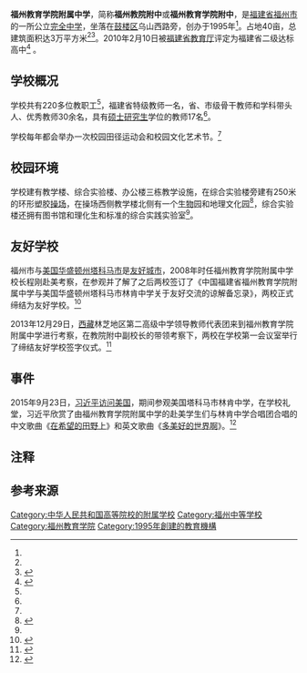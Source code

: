 {{Infobox School
| name           = 福州教育学院附属中学
| other_name     = The Affiliated High School of Fuzhou Institute of Education
| logo           = 
| image          =
| caption        =
| motto          = 崇德、博学、求真、创新<ref name="简介">{{Cite web |url =http://www.fzjyfz.cn/Article/ShowArticle.asp?ArticleID=848 |title =福建省福州教育学院附属中学简介 |date =2015-04-03 |publisher =福州教育学院附中 |accessdate =2016-02-06 }}{{Dead link|date=2019年3月 |bot=InternetArchiveBot |fix-attempted=yes }}{{dead link|date=2018年4月 |bot=InternetArchiveBot |fix-attempted=yes }}</ref>
| established    = 1995年
| closed         = 
| type           = 公立完全中学
| language       = 
| religion       =
| affiliation    = 
| IMC            =
| legal_person   =
| district       = {{PRC|福建省}}[[福州市|福州市]]
| grades         = 
| founder        = 
| president      = 
| principal      = 曾淑煌<ref name="简介"/>
| vice_principal = 
| assistant_principal =
| secretary      = 
| dean           = 
| director       = 
| college        = 
| house          = 
| su             = 
| sc             = 
| cs             = 
| cc             = 
| faculty        = 
| staff          = 
| students       = 
| area           = 
| athletics      = 
| conference     = 
| tree           = 
| colors         = 
| mascot         = 
| magazine       = 
| free_label     = 
| free_text      = 
| free_label2    = 
| free_text2     = 
| free_label3    = 
| free_text3     = 
| free_label4    = 
| free_text4     = 
| free_label5    = 
| free_text5     =
| telephone      = 
| fax            = 
| address        = [[福建省|福建省]][[福州市|福州市]][[鼓楼区_(福州市)|鼓楼区]]乌山西路123号<ref>{{Cite web |url =http://www.fzedu.gov.cn/jygk/zsxx/2015/05/20/19542.html |title =福州教育学院附中 |author =福州市教育局 |date =2015-12-30 |publisher =福州教育网 |accessdate =2016-02-06 }}{{Dead link|date=2019年11月 |bot=InternetArchiveBot |fix-attempted=yes }}</ref>
| location       =
| website        = [http://www.fzjyfz.cn/ 福州教育学院附中]
}}

'''福州教育学院附属中学'''，简称'''福州教院附中'''或'''福州教育学院附中'''，是[[福建省|福建省]][[福州市|福州市]]的一所公立[[完全中学|完全中学]]{{efn|从2000年起。}}，坐落在[[鼓楼区_(福州市)|鼓楼区]]乌山西路旁，创办于1995年<ref name="简介"/>。占地40亩，总建筑面积达3万平方米<ref name="简介"/><ref name="oldjianjie">{{cite web|url=http://www.fzjyfz.cn/Article/ShowArticle.asp?ArticleID=2 |title=学校简介 |publisher=福州教育学院附中 |date=2006-11-07 |archiveurl=https://web.archive.org/web/20090923105457/http://www.fzjyfz.cn/Article/ShowArticle.asp?ArticleID=2 |archivedate=2009-09-23 |deadurl=yes }}</ref>。2010年2月10日被[[福建省教育厅|福建省教育厅]]评定为福建省二级达标高中<ref>{{Cite web |url =http://www.fjedu.gov.cn/html/zfxxgk/xxgkml/zcwj/zdgkwj/2010/02/11/fc2cc215-b19f-c2b5-e040-a8c01d65036e.html |title =福建省教育厅关于确认福州铜盘中学等10所学校高中部为“福建省二级达标高中”的通知 |author =福建省教育厅 |date =2010-02-11 |publisher =福建省教育厅 |accessdate =2016-02-06 |quote =根据省教育厅印发的...福州教育学院附属中学、 |archive-url =https://web.archive.org/web/20190301224426/http://www.fjedu.gov.cn/html/zfxxgk/xxgkml/zcwj/zdgkwj/2010/02/11/fc2cc215-b19f-c2b5-e040-a8c01d65036e.html |archive-date =2019-03-01 |dead-url =yes }}</ref>
。

==学校概况==
学校共有220多位教职工<ref name= "oldjianjie"/>，福建省特级教师一名，省、市级骨干教师和学科带头人、优秀教师30余名，具有[[硕士|硕士]][[研究生|研究生]]学位的教师17名<ref name="简介"/>。

学校每年都会举办一次校园田径运动会和校园文化艺术节。<ref name="简介"/>

==校园环境==
学校建有教学楼、综合实验楼、办公楼三栋教学设施，在综合实验楼旁建有250米的环形塑胶[[操场|操场]]，在操场西侧教学楼北侧有一个[[生物|生物]]园和地理文化园<ref>{{Cite web |url =http://www.fzjyfz.cn/Article/ShowArticle.asp?ArticleID=2447 |title =福州教育学院附中热情接待杭州市中学骨干校长考察团一行 |date =2015-07-28 |publisher =福州教育学院附中 |accessdate =2016-02-06 }}{{dead link|date=2018年4月 |bot=InternetArchiveBot |fix-attempted=yes }}</ref>，综合实验楼还拥有图书馆和理化生和标准的综合实践实验室<ref name="简介"/>。

==友好学校==
福州市与[[美国|美国]][[华盛顿州|华盛顿州]][[塔科马市|塔科马市]]是[[友好城市|友好城市]]，2008年时任福州教育学院附属中学校长程刚赴美考察，在参观并了解了{{link-en|林肯高级中学 (塔科马)|Lincoln_High_School_(Tacoma,_Washington)|塔科马市林肯中学}}之后两校签订了《中国福建省福州教育学院附属中学与美国华盛顿州塔科马市林肯中学关于友好交流的谅解备忘录》，两校正式缔结为友好学校。<ref>{{Cite web |url =http://www.fzjyfz.cn/Article/ShowArticle.asp?ArticleID=882 |title =增进对外交流　提升教育品牌——美国塔科马市教育代表团三访教院附中 |date =2011-10-26 |publisher =福州教育学院附中 |accessdate =2016-02-06 |deadurl =yes |archiveurl =https://web.archive.org/web/20160207013106/http://www.fzjyfz.cn/Article/ShowArticle.asp?ArticleID=882 |archivedate =2016-02-07 }}</ref>

2013年12月29日，[[西藏自治区|西藏]]林芝地区第二高级中学领导教师代表团来到福州教育学院附属中学进行考察，在教院附中副校长的带领考察下，两校在学校第一会议室举行了缔结友好学校签字仪式。<ref>{{Cite web |url =http://www.fzjyfz.cn/Article/ShowArticle.asp?ArticleID=1731 |title =福州教院附中与西藏林芝地区第二高级中学缔结友好学校 |date =2014-01-03 |publisher =福州教育学院附中 |accessdate =2016-02-06 |deadurl =yes |archiveurl =https://web.archive.org/web/20160602011932/http://www.fzjyfz.cn/Article/ShowArticle.asp?ArticleID=1731 |archivedate =2016-06-02 }}</ref>

==事件==
2015年9月23日，[[习近平|习近平]][[2015年习近平访美|访问美国]]，期间参观美国塔科马市林肯中学，在学校礼堂，习近平欣赏了由福州教育学院附属中学的赴美学生们与林肯中学合唱团合唱的中文歌曲《[[在希望的田野上|在希望的田野上]]》和英文歌曲《[[多美好的世界啊|多美好的世界啊]]》。<ref>{{cite news |url=http://news.xinhuanet.com/world/2015-09/24/c_1116668219.htm|title=习近平参观美国塔科马市林肯中学|publisher=新华网|date=2015-09-24|accessdate=2016-02-06}}</ref>

==注释==
{{notelist}}

==参考来源==
{{reflist}}
{{福建省二级达标高级中学}}
[[Category:中华人民共和国高等院校的附属学校|Category:中华人民共和国高等院校的附属学校]]
[[Category:福州中等学校|Category:福州中等学校]]
[[Category:福州教育学院|Category:福州教育学院]]
[[Category:1995年創建的教育機構|Category:1995年創建的教育機構]]
